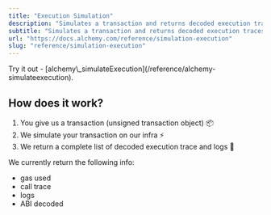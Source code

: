 ```yaml
---
title: "Execution Simulation"
description: "Simulates a transaction and returns decoded execution traces and decoded logs."
subtitle: "Simulates a transaction and returns decoded execution traces and decoded logs."
url: "https://docs.alchemy.com/reference/simulation-execution"
slug: "reference/simulation-execution"
---
```


<Info>
  Try it out - [alchemy\_simulateExecution](/reference/alchemy-simulateexecution).
</Info>

## How does it work?

1. You give us a transaction (unsigned transaction object) 📦
2. We simulate your transaction on our infra ⚡
3. We return a complete list of decoded execution trace and logs 💸

We currently return the following info:

* gas used
* call trace
* logs
* ABI decoded
